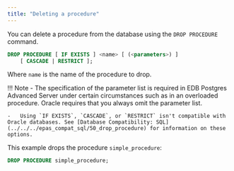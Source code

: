 ```yaml
---
title: "Deleting a procedure"
---
```


<div id="deleting_a_procedure" class="registered_link"></div>

You can delete a procedure from the database using the `DROP PROCEDURE` command.

```sql
DROP PROCEDURE [ IF EXISTS ] <name> [ (<parameters>) ]
    [ CASCADE | RESTRICT ];
```

Where `name` is the name of the procedure to drop.

!!! Note
    -   The specification of the parameter list is required in EDB Postgres Advanced Server under certain circumstances such as in an overloaded procedure. Oracle requires that you always omit the parameter list.

    -   Using `IF EXISTS`, `CASCADE`, or `RESTRICT` isn't compatible with Oracle databases. See [Database Compatibility: SQL](../../../epas_compat_sql/50_drop_procedure) for information on these options.

This example drops the procedure `simple_procedure`:

```sql
DROP PROCEDURE simple_procedure;
```
